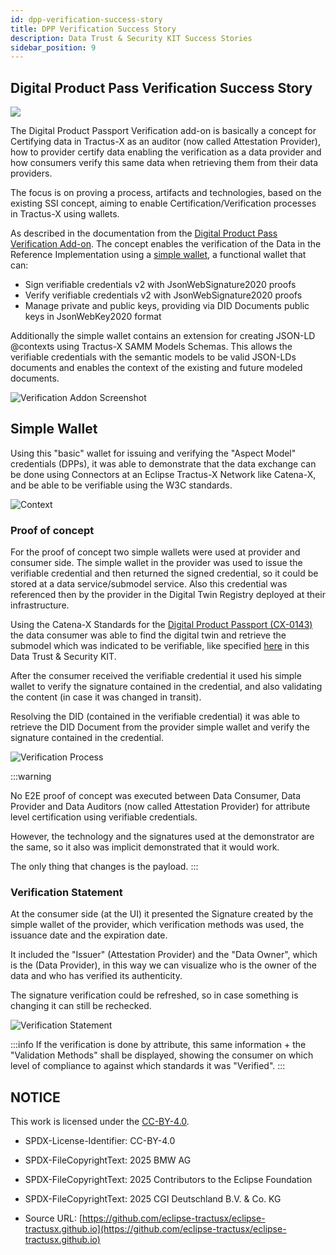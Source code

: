 ```yaml
---
id: dpp-verification-success-story
title: DPP Verification Success Story
description: Data Trust & Security KIT Success Stories
sidebar_position: 9
---
```



<div className={styles.logoContainer}>
    <h2>Digital Product Pass Verification Success Story</h2>
    <img className={styles.logoImage} src={Logo} />
</div>

The Digital Product Passport Verification add-on is basically a concept for Certifying data in Tractus-X as an auditor (now called Attestation Provider), how to provider certify data enabling the verification as a data provider and how consumers verify this same data when retrieving them from their data providers.

The focus is on proving a process, artifacts and technologies, based on the existing SSI concept, aiming to enable Certification/Verification processes in Tractus-X using wallets.

As described in the documentation from the [Digital Product Pass Verification Add-on](https://github.com/eclipse-tractusx/digital-product-pass/tree/main/dpp-verification). The concept enables the verification of the Data in the Reference Implementation using a [simple wallet](https://github.com/eclipse-tractusx/digital-product-pass/tree/main/dpp-verification/simple-wallet), a functional wallet that can:

- Sign verifiable credentials v2 with JsonWebSignature2020 proofs
- Verify verifiable credentials v2 with JsonWebSignature2020 proofs
- Manage private and public keys, providing via DID Documents public keys in JsonWebKey2020 format

Additionally the simple wallet contains an extension for creating JSON-LD @contexts using Tractus-X SAMM Models Schemas. This allows the verifiable credentials with the semantic models to be valid JSON-LDs documents and enables the context of the existing and future modeled documents.

![Verification Addon Screenshot](../resources/success-stories/verificationAddon.png)

## Simple Wallet

Using this "basic" wallet for issuing and verifying the "Aspect Model" credentials (DPPs), it was able to demonstrate that the data exchange can be done using Connectors at an Eclipse Tractus-X Network like Catena-X, and be able to be verifiable using the W3C standards.

![Context](../resources/success-stories/context-diagram.svg)

### Proof of concept

For the proof of concept two simple wallets were used at provider and consumer side. The simple wallet in the provider was used to issue the verifiable credential and then returned the signed credential, so it could be stored at a data service/submodel service. Also this credential was referenced then by the provider in the Digital Twin Registry deployed at their infrastructure.

Using the Catena-X Standards for the [Digital Product Passport (CX-0143)](https://catenax-ev.github.io/docs/standards/CX-0143-UseCaseCircularEconomyDigitalProductPassportStandard/introduction) the data consumer was able to find the digital twin and retrieve the submodel which was indicated to be verifiable, like specified [here](../software-development-view/digital-twins.md) in this Data Trust & Security KIT.

After the consumer received the verifiable credential it used his simple wallet to verify the signature contained in the credential, and also validating the content (in case it was changed in transit).

Resolving the DID (contained in the verifiable credential) it was able to retrieve the DID Document from the provider simple wallet and verify the signature contained in the credential.

![Verification Process](../resources/success-stories/verification-loading-success.png)

:::warning

No E2E proof of concept was executed between Data Consumer, Data Provider and Data Auditors (now called Attestation Provider) for attribute level certification using verifiable credentials.

However, the technology and the signatures used at the demonstrator are the same, so it also was implicit demonstrated that it would work.

The only thing that changes is the payload.
:::

### Verification Statement

At the consumer side (at the UI) it presented the Signature created by the simple wallet of the provider, which verification methods was used, the issuance date and the expiration date.

It included the "Issuer" (Attestation Provider) and the "Data Owner", which is the (Data Provider), in this way we can visualize who is the owner of the data and who has verified its authenticity.

The signature verification could be refreshed, so in case something is changing it can still be rechecked.

![Verification Statement](../resources/success-stories/verification-button-clicked.png)

:::info
If the verification is done by attribute, this same information + the "Validation Methods" shall be displayed, showing the consumer on which level of compliance to against which standards it was "Verified".
:::

## NOTICE

This work is licensed under the [CC-BY-4.0](https://creativecommons.org/licenses/by/4.0/legalcode).

- SPDX-License-Identifier: CC-BY-4.0
- SPDX-FileCopyrightText: 2025 BMW AG
- SPDX-FileCopyrightText: 2025 Contributors to the Eclipse Foundation
- SPDX-FileCopyrightText: 2025 CGI Deutschland B.V. & Co. KG

- Source URL: [https://github.com/eclipse-tractusx/eclipse-tractusx.github.io](https://github.com/eclipse-tractusx/eclipse-tractusx.github.io)
